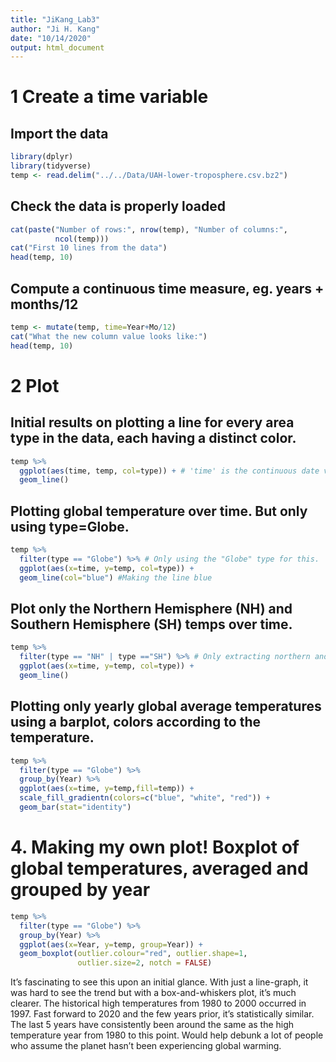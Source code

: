 ```yaml
---
title: "JiKang_Lab3"
author: "Ji H. Kang"
date: "10/14/2020"
output: html_document
---
```


# 1 Create a time variable 

## Import the data
```r
library(dplyr) 
library(tidyverse)
temp <- read.delim("../../Data/UAH-lower-troposphere.csv.bz2")
```

## Check the data is properly loaded 
```r
cat(paste("Number of rows:", nrow(temp), "Number of columns:", 
          ncol(temp)))
cat("First 10 lines from the data")
head(temp, 10)
```

## Compute a continuous time measure, eg. years + months/12
```r
temp <- mutate(temp, time=Year+Mo/12)
cat("What the new column value looks like:")
head(temp, 10)
```

# 2 Plot 

## Initial results on plotting a line for every area type in the data, each having a distinct color. 
```r
temp %>%
  ggplot(aes(time, temp, col=type)) + # 'time' is the continuous date variable we created above.
  geom_line()
```

## Plotting global temperature over time. But only using type=Globe. 
```r
temp %>% 
  filter(type == "Globe") %>% # Only using the "Globe" type for this. 
  ggplot(aes(x=time, y=temp, col=type)) + 
  geom_line(col="blue") #Making the line blue
```

## Plot only the Northern Hemisphere (NH) and Southern Hemisphere (SH) temps over time. 
```r
temp %>% 
  filter(type == "NH" | type =="SH") %>% # Only extracting northern and southern hemisphere data 
  ggplot(aes(x=time, y=temp, col=type)) + 
  geom_line()
```

## Plotting only yearly global average temperatures using a barplot, colors according to the temperature. 
```r
temp %>% 
  filter(type == "Globe") %>% 
  group_by(Year) %>%
  ggplot(aes(x=time, y=temp,fill=temp)) + 
  scale_fill_gradientn(colors=c("blue", "white", "red")) +
  geom_bar(stat="identity") 
```

# 4. Making my own plot! Boxplot of global temperatures, averaged and grouped by year 
```r
temp %>% 
  filter(type == "Globe") %>% 
  group_by(Year) %>% 
  ggplot(aes(x=Year, y=temp, group=Year)) + 
  geom_boxplot(outlier.colour="red", outlier.shape=1, 
               outlier.size=2, notch = FALSE)
```

It's fascinating to see this upon an initial glance. With just a line-graph, it was hard to see the trend but with a box-and-whiskers plot, it's much clearer. The historical high temperatures from 1980 to 2000 occurred in 1997. Fast forward to 2020 and the few years prior, it's statistically similar. The last 5 years have consistently been around the same as the high temperature year from 1980 to this point. Would help debunk a lot of people who assume the planet hasn't been experiencing global warming.
